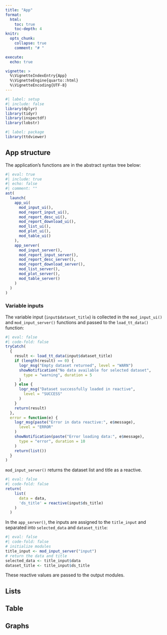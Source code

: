 ```yaml
---
title: "App"
format: 
  html:
    toc: true
    toc-depth: 4
knitr:
  opts_chunk: 
    collapse: true
    comment: "# " 

execute:
  echo: true

vignette: >
  %\VignetteIndexEntry{App}
  %\VignetteEngine{quarto::html}
  %\VignetteEncoding{UTF-8}
---
```


```r
#| label: setup
#| include: false
library(dplyr)
library(tidyr)
library(inspectdf)
library(lobstr)
```

```r
#| label: package
library(ttdviewer)
```

## App structure 

The application's functions are in the abstract syntax tree below:

```r
#| eval: true
#| include: true
#| echo: false
#| comment: ""
ast(
  launch(
    app_ui(
      mod_input_ui(),
      mod_report_input_ui(),
      mod_report_desc_ui(),
      mod_report_download_ui(),
      mod_list_ui(),
      mod_plot_ui(),
      mod_table_ui()
    ),
    app_server(
      mod_input_server(),
      mod_report_input_server(),
      mod_report_desc_server(),
      mod_report_download_server(),
      mod_list_server(),
      mod_plot_server(),
      mod_table_server()
    )
  )
)
```


### Variable inputs 

The variable input (`input$dataset_title`) is collected in the `mod_input_ui()` and `mod_input_server()` functions and passed to the `load_tt_data()` function: 

```r
#| eval: false
#| code-fold: false
tryCatch(
  {
    result <- load_tt_data(input$dataset_title)
    if (length(result) == 0) {
      logr_msg("Empty dataset returned", level = "WARN")
      showNotification("No data available for selected dataset",
        type = "warning", duration = 5
      )
    } else {
      logr_msg("Dataset successfully loaded in reactive",
        level = "SUCCESS"
      )
    }
    return(result)
  },
  error = function(e) {
    logr_msg(paste("Error in data reactive:", e$message),
      level = "ERROR"
    )
    showNotification(paste("Error loading data:", e$message),
      type = "error", duration = 10
    )
    return(list())
  }
)
```

`mod_input_server()` returns the dataset list and title as a reactive.

```r
#| eval: false
#| code-fold: false
return(
    list(
      data = data,
      'ds_title' = reactive(input$ds_title)
    )
  )
```

In the `app_server()`, the inputs are assigned to the `title_input` and separated into `selected_data` and `dataset_title`:

```r
#| eval: false
#| code-fold: false
# initialize modules
title_input <- mod_input_server("input")
# return the data and title
selected_data <- title_input$data
dataset_title <- title_input$ds_title
```

These reactive values are passed to the output modules.

## Lists 

## Table

## Graphs

